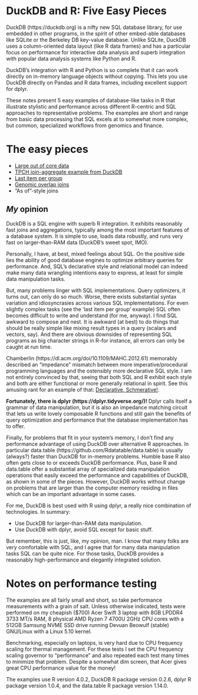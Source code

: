 # DuckDB and R: Five Easy Pieces

DuckDB (https://duckdb.org) is a nifty new SQL database library, for use
embedded in other programs, in the spirit of other embed-able databases like
SQLite or the Berkeley DB key-value database. Unlike SQLite, DuckDB uses a
column-oriented data layout (like R data frames) and has a particular focus on
performance for interactive data analysis and superb integration with popular
data analysis systems like Python and R.

DuckDB's integration with R and Python is so complete that it can work directly
on in-memory language objects without copying. This lets you use DuckDB
directly on Pandas and R data frames, including excellent support for dplyr.

These notes present 5 easy examples of database-like tasks in R that illustrate
stylistic and performance across different R-centric and SQL approaches to
representative problems.  The examples are short and range from basic data
processing that SQL excels at to somewhat more complex, but common, specialized
workflows from genomics and finance.
 

# The easy pieces

* [Large out of core data](https://bwlewis.github.io/duckdb_and_r/taxi/taxi.html)
* [TPCH join-aggregate example from DuckDB](https://bwlewis.github.io/duckdb_and_r/tpch/tpch.html)
* [Last item per group](https://bwlewis.github.io/duckdb_and_r/last/last.html)
* [Genomic overlap joins](https://bwlewis.github.io/duckdb_and_r/ranges/ranges.html)
* "As of"-style joins


## *My* opinion

DuckDB is a SQL engine with superb R integration. It exhibits reasonably fast
joins and aggregations, typically among the most important features of a
database system. It is simple to use, loads data robustly, and runs very
fast on larger-than-RAM data (DuckDB's sweet spot, IMO).

Personally, I have, at best, mixed feelings about SQL. On the positive side
lies the ability of good database engines to optimize arbitrary queries for
performance.  And, SQL's declarative style and relational model can indeed make
many data wrangling intentions easy to express, at least for simple data
manipulation tasks.

But, many problems linger with SQL implementations. Query optimizers, it turns
out, can only do so much.  Worse, there exists substantial syntax variation and
idiosyncrasies across various SQL implementations.  For even slightly complex
tasks (see the 'last item per group' example) SQL often becomes difficult to
write and understand (for me, anyway).  I find SQL awkward to compose and nest.
It is awkward (at best) to do things that should be really simple like mixing
result types in a query (scalars and vectors, say).  And there are obvious
downsides of representing SQL programs as big character strings in R--for
instance, all errors can only be caught at run time.

Chamberlin (https://dl.acm.org/doi/10.1109/MAHC.2012.61) memorably described an
"impedance" mismatch between more imperative/procedural programming languages
and the ostensibly more declarative SQL style. I am not entirely convinced by that,
seeing that both SQL and R exhibit each style and both are either functional or
more generally relational in spirit. See this amusing rant for
an example of that:
<a href="https://bwlewis.github.io/duckdb_and_r/last/declarative.html">Declarative, Schmerative!</a>.

<b>Fortunately, there is dplyr (https://dplyr.tidyverse.org/)!</b> Dplyr calls
itself a grammar of data manipulation, but it is also an impedance matching
circuit that lets us write lovely composable R functions and still gain the
benefits of query optimization and performance that the database implementation
has to offer.

Finally, for problems that fit in your system's memory, I don't find any
performance advantage of using DuckDB over alternative R approaches.  In
particular data.table (https://github.com/Rdatatable/data.table) is usually
(always?) faster than DuckDB for in-memory problems. Humble base R also often
gets close to or exceeds DuckDB performance. Plus, base R and data.table offer a
substantial array of specialized data manipulation operations that easily
exceed the performance and capabilities of DuckDB, as shown in some of the
pieces.  However, DuckDB works without change on problems that are larger than
the computer memory residing in files which can be an important advantage in
some cases.

For me, DuckDB is best used with R using dplyr, a really nice combination of
technologies. In summary:

* Use DuckDB for larger-than-RAM data manipulation.
* Use DuckDB with dplyr, avoid SQL except for basic stuff.

But remember, this is just, like, my opinion, man.  I know that many folks are
very comfortable with SQL, and I agree that for many data manipulation tasks
SQL can be quite nice. For those tasks, DuckDB provides a reasonably
high-performance and elegantly integrated solution.




# Notes on performance testing

The examples are all fairly small and short, so take performance measurements
with a grain of salt. Unless otherwise indicated, tests were performed on my
cheapish ($700) Acer Swift 3 laptop with 8GB LPDDR4 3733 MT/s RAM, 8 physical
AMD Ryzen 7 4700U 2GHz CPU cores with a 512GB Samsung NVME SSD drive running
Devuan Beowulf (stable) GNU/Linux with a Linux 5.10 kernel.

Benchmarking, especially on laptops, is very hard due to CPU frequency scaling
for thermal management. For these tests I set the CPU frequency scaling
governor to "performance" and also repeated each test many times to minimize
that problem.  Despite a somewhat dim screen, that Acer gives great CPU
performance value for the money!

The examples use R version 4.0.2, DuckDB R package version 0.2.6, dplyr R
package version 1.0.4, and the data.table R package version 1.14.0.
